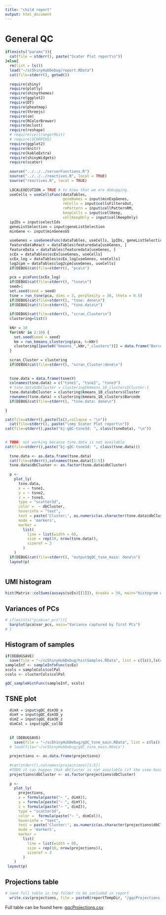 ```yaml
---
title: "child report"
output: html_document
---
```


# General QC



```r
if(exists("params")){
  cat(file = stderr(), paste("Scater Plot report\n"))
}else{
  rm(list = ls())
  load("~/scShinyHubDebug/report.RData")
  cat(file=stderr(), getwd())
  
  require(shiny)
  require(plotly)
  require(shinythemes)
  require(ggplot2)
  require(DT)
  require(pheatmap)
  require(threejs)
  require(sm)
  require(RColorBrewer)
  require(mclust)
  require(reshape)
  # require(cellrangerRkit)
  # require(SCORPIUS)
  require(ggplot2)
  require(knitr)
  require(kableExtra)
  require(shinyWidgets)
  require(scater)
  
  source("../../../serverFunctions.R")
  source("../../../reactives.R", local = TRUE)
  source("reactives.R", local = TRUE)
  
  LOCALEXECUTION = TRUE # to know that we are debugging.
  useCells = useCellsFunc(dataTables, 
                          geneNames = input$minExpGenes,
                          rmCells = input$cellsFiltersOut,
                          rmPattern = input$cellPatternRM,
                          keepCells = input$cellKeep,
                          cellKeepOnly = input$cellKeepOnly)
  ipIDs = input$selectIds
  geneListSelection = input$geneListSelection
  minGene <- input$minGenesGS
  
  useGenes = useGenesFunc(dataTables, useCells, ipIDs, geneListSelection, minGene)
  featureDataReact = dataTables$featuredata[useGenes, ]
  featureData = dataTables$featuredata[useGenes, ]
  scEx = dataTables$scEx[useGenes, useCells]
  scEx_log = dataTables$scEx_log[useGenes, useCells]
  log2cpm = dataTables$log2cpm[useGenes, useCells]
  if(DEBUG)cat(file=stderr(), "pca\n")
  
  pca = pcaFunc(scEx_log)
  if(DEBUG)cat(file=stderr(), "tsne\n")
  seed=1
  set.seed(seed = seed)
  tsne = run_tsne(pca, dims = 3, perplexity = 30, theta = 0.5)
  if(DEBUG)cat(file=stderr(), "tsne: done\n")
  if(DEBUG)cat(file=stderr(), "tsne.data\n")
  
  if(DEBUG)cat(file=stderr(), "scran_Cluster\n")
  clustering=list()
  
  kNr = 10
  for(kNr in 2:10) {
    set.seed(seed = seed)
    km = run_kmeans_clustering(pca, k=kNr)
    clustering[[paste0("kmeans_",kNr,"_clusters")]] = data.frame("Barcode" = rownames(data.frame(km$cluster)), "Cluster" = km$cluster)
  }
  
  scran_Cluster = clustering
  if(DEBUG)cat(file=stderr(), "scran_Cluster:done\n")
  
  
  tsne.data = data.frame(tsne$Y)
  colnames(tsne.data) = c("tsne1", "tsne2", "tsne3")
  # tsne.data$dbCluster = clustering$kmeans_10_clusters$Cluster-1
  tsne.data$dbCluster = clustering$kmeans_10_clusters$Cluster
  rownames(tsne.data) = clustering$kmeans_10_clusters$Barcode
  if(DEBUG)cat(file=stderr(), "tsne.data: done\n")
  
}

cat(file=stderr(),paste(ls(),collapse = "\n"))
  cat(file=stderr(), paste("\nmy Scater Plot report\n"))
cat(file=stderr(),paste("bj-gQC-tsne3d: ", class(tsneData), "\n"))
  
```




```r
# TODO: not working because tsne.data is not available
cat(file=stderr(),paste("bj-gQC-tsne3d: ", class(tsne.data)))
  
  tsne.data <- as.data.frame(tsne.data)
  cat(file=stderr(),colnames(tsne.data)[1:5])
  tsne.data$dbCluster <- as.factor(tsne.data$dbCluster)
  
  p <-
    plot_ly(
      tsne.data,
      x = ~ tsne1,
      y = ~ tsne2,
      z = ~ tsne3,
      type = "scatter3d",
      color =  ~ dbCluster,
      hoverinfo = "text",
      text = paste('Cluster:', as.numeric(as.character(tsne.data$dbCluster))),
      mode = 'markers',
      marker =
        list(
          line = list(width = 0),
          size = rep(10, nrow(tsne.data)),
          sizeref = 3
        )
    )
  if(DEBUG)cat(file=stderr(), "output$gQC_tsne_main: done\n")
  layout(p)
  


```

## UMI histogram


```r

hist(Matrix::colSums(assays(scEx)[[1]]), breaks = 50, main="histogram of number of UMI per cell")
```

## Variances of PCs

```r
# if(exists("pca$var_pcs")){
  barplot(pca$var_pcs, main="Variance captured by first PCs")
# }
```

## Histogram of samples


```r
if(DEBUGSAVE) 
  save(file = "~/scShinyHubDebug/histSamples.RData", list = c(ls(),ls(envir = globalenv())))
sampleInf <- sampleInfoFunc(scEx)
scols = sampleCols$colPal
ccols <- clusterCols$colPal

gQC_sampleHistFunc(sampleInf, scols)
```

## TSNE plot

```r


  dimX = input$gQC_dim3D_x
  dimY = input$gQC_dim3D_y
  dimZ = input$gQC_dim3D_z
  dimCol = input$gQC_col3D
  
  
  if (DEBUGSAVE) 
    save(file = "~/scShinyHubDebug/gQC_tsne_main.RData", list = c(ls(),ls(envir = globalenv())))
  # load(file="~/scShinyHubDebug/gQC_tsne_main.RData")
  
  projections <- as.data.frame(projections)
  
  #cat(stderr(),colnames(projections)[1:5])
  #TODO it can happen that dbCluster is not available (if the view hasn't been used)
  projections$dbCluster <- as.factor(projections$dbCluster)
  
  p <-
    plot_ly(
      projections,
      x = formula(paste("~ ", dimX)),
      y = formula(paste("~ ", dimY)),
      z = formula(paste("~ ", dimZ)),
      type = "scatter3d",
      color =  formula(paste("~ ", dimCol)),
      hoverinfo = "text",
      text = paste('Cluster:', as.numeric(as.character(projections$dbCluster))),
      mode = 'markers',
      marker =
        list(
          line = list(width = 0),
          size = rep(10, nrow(projections)),
          sizeref = 3
        )
    )
 layout(p)
```

## Projections table

```r

# save full table in tmp folder to be included in report
  write.csv(projections, file = paste0(reportTempDir, "/gqcProjections.csv"))

```

Full table can be found here: [gqcProjections.csv](gqcProjections.csv)
